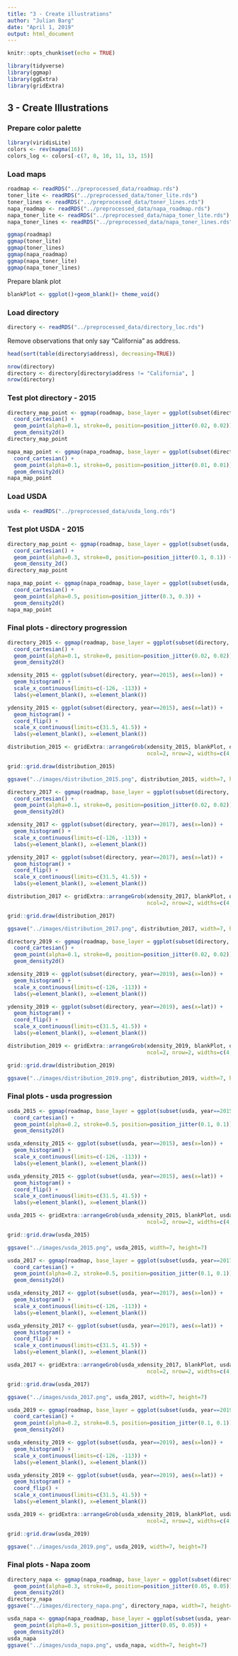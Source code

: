 ```yaml
---
title: "3 - Create illustrations"
author: "Julian Barg"
date: "April 1, 2019"
output: html_document
---
```


```r
knitr::opts_chunk$set(echo = TRUE)
```

```r
library(tidyverse)
library(ggmap)
library(ggExtra)
library(gridExtra)
```

## 3 - Create Illustrations

### Prepare color palette
```r
library(viridisLite)
colors <- rev(magma(16))
colors_log <- colors[-c(7, 8, 10, 11, 13, 15)]
```

### Load maps
```r
roadmap <- readRDS("../preprocessed_data/roadmap.rds")
toner_lite <- readRDS("../preprocessed_data/toner_lite.rds")
toner_lines <- readRDS("../preprocessed_data/toner_lines.rds")
napa_roadmap <- readRDS("../preprocessed_data/napa_roadmap.rds")
napa_toner_lite <- readRDS("../preprocessed_data/napa_toner_lite.rds")
napa_toner_lines <- readRDS("../preprocessed_data/napa_toner_lines.rds")

ggmap(roadmap)
ggmap(toner_lite)
ggmap(toner_lines)
ggmap(napa_roadmap)
ggmap(napa_toner_lite)
ggmap(napa_toner_lines)
```

Prepare blank plot
```r
blankPlot <- ggplot()+geom_blank()+ theme_void()
```

### Load directory
```r
directory <- readRDS("../preprocessed_data/directory_loc.rds")
```

Remove observations that only say "California" as address.
```r
head(sort(table(directory$address), decreasing=TRUE))
```

```r
nrow(directory)
directory <- directory[directory$address != "California", ]
nrow(directory)
```

### Test plot directory - 2015

```r
directory_map_point <- ggmap(roadmap, base_layer = ggplot(subset(directory, year==2015), aes(lon, lat))) +
  coord_cartesian() +
  geom_point(alpha=0.1, stroke=0, position=position_jitter(0.02, 0.02)) +
  geom_density2d()
directory_map_point
```

```r
napa_map_point <- ggmap(napa_roadmap, base_layer = ggplot(subset(directory, year==2015), aes(lon, lat))) +
  coord_cartesian() +
  geom_point(alpha=0.1, stroke=0, position=position_jitter(0.01, 0.01)) +
  geom_density2d()
napa_map_point
```

### Load USDA
```r
usda <- readRDS("../preprocessed_data/usda_long.rds")
```

### Test plot USDA - 2015
```r
directory_map_point <- ggmap(roadmap, base_layer = ggplot(subset(usda, year==2015), aes(lon, lat))) +
  coord_cartesian() +
  geom_point(alpha=0.3, stroke=0, position=position_jitter(0.1, 0.1)) +
  geom_density_2d()
directory_map_point
```

```r
napa_map_point <- ggmap(napa_roadmap, base_layer = ggplot(subset(usda, year==2015), aes(lon, lat))) +
  coord_cartesian() +
  geom_point(alpha=0.5, position=position_jitter(0.3, 0.3)) +
  geom_density2d()
napa_map_point
```

### Final plots - directory progression


```r
directory_2015 <- ggmap(roadmap, base_layer = ggplot(subset(directory, year==2015), aes(lon, lat))) +
  coord_cartesian() +
  geom_point(alpha=0.1, stroke=0, position=position_jitter(0.02, 0.02)) +
  geom_density2d()

xdensity_2015 <- ggplot(subset(directory, year==2015), aes(x=lon)) +
  geom_histogram() +
  scale_x_continuous(limits=c(-126, -113)) +
  labs(y=element_blank(), x=element_blank())

ydensity_2015 <- ggplot(subset(directory, year==2015), aes(x=lat)) +
  geom_histogram() + 
  coord_flip() +
  scale_x_continuous(limits=c(31.5, 41.5)) +
  labs(y=element_blank(), x=element_blank())

distribution_2015 <- gridExtra::arrangeGrob(xdensity_2015, blankPlot, directory_2015, ydensity_2015, 
                                            ncol=2, nrow=2, widths=c(4, 1), heights=c(1, 4))

grid::grid.draw(distribution_2015)

ggsave("../images/distribution_2015.png", distribution_2015, width=7, height=7)
```

```r
directory_2017 <- ggmap(roadmap, base_layer = ggplot(subset(directory, year==2017), aes(lon, lat))) +
  coord_cartesian() +
  geom_point(alpha=0.1, stroke=0, position=position_jitter(0.02, 0.02)) +
  geom_density2d()

xdensity_2017 <- ggplot(subset(directory, year==2017), aes(x=lon)) +
  geom_histogram() +
  scale_x_continuous(limits=c(-126, -113)) +
  labs(y=element_blank(), x=element_blank())

ydensity_2017 <- ggplot(subset(directory, year==2017), aes(x=lat)) +
  geom_histogram() + 
  coord_flip() +
  scale_x_continuous(limits=c(31.5, 41.5)) +
  labs(y=element_blank(), x=element_blank())

distribution_2017 <- gridExtra::arrangeGrob(xdensity_2017, blankPlot, directory_2017, ydensity_2017, 
                                            ncol=2, nrow=2, widths=c(4, 1), heights=c(1, 4))

grid::grid.draw(distribution_2017)

ggsave("../images/distribution_2017.png", distribution_2017, width=7, height=7)
```

```r
directory_2019 <- ggmap(roadmap, base_layer = ggplot(subset(directory, year==2019), aes(lon, lat))) +
  coord_cartesian() +
  geom_point(alpha=0.1, stroke=0, position=position_jitter(0.02, 0.02)) +
  geom_density2d()

xdensity_2019 <- ggplot(subset(directory, year==2019), aes(x=lon)) +
  geom_histogram() +
  scale_x_continuous(limits=c(-126, -113)) +
  labs(y=element_blank(), x=element_blank())

ydensity_2019 <- ggplot(subset(directory, year==2019), aes(x=lat)) +
  geom_histogram() + 
  coord_flip() +
  scale_x_continuous(limits=c(31.5, 41.5)) +
  labs(y=element_blank(), x=element_blank())

distribution_2019 <- gridExtra::arrangeGrob(xdensity_2019, blankPlot, directory_2019, ydensity_2019, 
                                            ncol=2, nrow=2, widths=c(4, 1), heights=c(1, 4))

grid::grid.draw(distribution_2019)

ggsave("../images/distribution_2019.png", distribution_2019, width=7, height=7)
```

### Final plots - usda progression

```r
usda_2015 <- ggmap(roadmap, base_layer = ggplot(subset(usda, year==2015), aes(lon, lat))) +
  coord_cartesian() +
  geom_point(alpha=0.2, stroke=0.5, position=position_jitter(0.1, 0.1)) +
  geom_density2d()

usda_xdensity_2015 <- ggplot(subset(usda, year==2015), aes(x=lon)) +
  geom_histogram() +
  scale_x_continuous(limits=c(-126, -113)) +
  labs(y=element_blank(), x=element_blank())

usda_ydensity_2015 <- ggplot(subset(usda, year==2015), aes(x=lat)) +
  geom_histogram() + 
  coord_flip() +
  scale_x_continuous(limits=c(31.5, 41.5)) +
  labs(y=element_blank(), x=element_blank())

usda_2015 <- gridExtra::arrangeGrob(usda_xdensity_2015, blankPlot, usda_2015, usda_ydensity_2015, 
                                            ncol=2, nrow=2, widths=c(4, 1), heights=c(1, 4))

grid::grid.draw(usda_2015)

ggsave("../images/usda_2015.png", usda_2015, width=7, height=7)
```

```r
usda_2017 <- ggmap(roadmap, base_layer = ggplot(subset(usda, year==2017), aes(lon, lat))) +
  coord_cartesian() +
  geom_point(alpha=0.2, stroke=0.5, position=position_jitter(0.1, 0.1)) +
  geom_density2d()

usda_xdensity_2017 <- ggplot(subset(usda, year==2017), aes(x=lon)) +
  geom_histogram() +
  scale_x_continuous(limits=c(-126, -113)) +
  labs(y=element_blank(), x=element_blank())

usda_ydensity_2017 <- ggplot(subset(usda, year==2017), aes(x=lat)) +
  geom_histogram() + 
  coord_flip() +
  scale_x_continuous(limits=c(31.5, 41.5)) +
  labs(y=element_blank(), x=element_blank())

usda_2017 <- gridExtra::arrangeGrob(usda_xdensity_2017, blankPlot, usda_2017, usda_ydensity_2017, 
                                            ncol=2, nrow=2, widths=c(4, 1), heights=c(1, 4))

grid::grid.draw(usda_2017)

ggsave("../images/usda_2017.png", usda_2017, width=7, height=7)
```

```r
usda_2019 <- ggmap(roadmap, base_layer = ggplot(subset(usda, year==2019), aes(lon, lat))) +
  coord_cartesian() +
  geom_point(alpha=0.2, stroke=0.5, position=position_jitter(0.1, 0.1)) +
  geom_density2d()

usda_xdensity_2019 <- ggplot(subset(usda, year==2019), aes(x=lon)) +
  geom_histogram() +
  scale_x_continuous(limits=c(-126, -113)) +
  labs(y=element_blank(), x=element_blank())

usda_ydensity_2019 <- ggplot(subset(usda, year==2019), aes(x=lat)) +
  geom_histogram() + 
  coord_flip() +
  scale_x_continuous(limits=c(31.5, 41.5)) +
  labs(y=element_blank(), x=element_blank())

usda_2019 <- gridExtra::arrangeGrob(usda_xdensity_2019, blankPlot, usda_2019, usda_ydensity_2019, 
                                            ncol=2, nrow=2, widths=c(4, 1), heights=c(1, 4))

grid::grid.draw(usda_2019)

ggsave("../images/usda_2019.png", usda_2019, width=7, height=7)
```

### Final plots - Napa zoom

```r
directory_napa <- ggmap(napa_roadmap, base_layer = ggplot(subset(directory, year==2019), aes(lon, lat))) +
  geom_point(alpha=0.3, stroke=0, position=position_jitter(0.05, 0.05)) +
  geom_density2d()
directory_napa
ggsave("../images/directory_napa.png", directory_napa, width=7, height=7)
```

```r
usda_napa <- ggmap(napa_roadmap, base_layer = ggplot(subset(usda, year==2019), aes(lon, lat))) +
  geom_point(alpha=0.5, position=position_jitter(0.05, 0.05)) +
  geom_density2d()
usda_napa
ggsave("../images/usda_napa.png", usda_napa, width=7, height=7)
```

